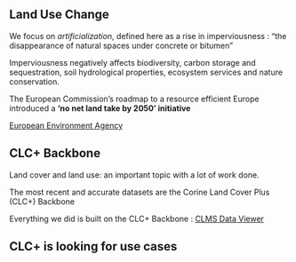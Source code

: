 ## Land Use Change

We focus on *artificialization*, defined here as a rise in imperviousness :
"the disappearance of natural spaces under concrete or bitumen"

Imperviousness negatively affects biodiversity, carbon storage and sequestration, soil hydrological properties, ecosystem services and nature conservation.

The European Commission’s roadmap to a resource efficient Europe introduced a **‘no net land take by 2050’ initiative**

[European Environment Agency](https://www.eionet.europa.eu/etcs/etc-di/products/etc-di-report-2024-3-analysis-of-usability-of-imperviousness-and-clc-backbone-data-for-mapping-sealed-areas)

## CLC+ Backbone
Land cover and land use: an important topic with a lot of work done. 

The most recent and accurate datasets are the Corine Land Cover Plus (CLC+) Backbone

Everything we did is built on the CLC+ Backbone :
[CLMS Data Viewer](https://land.copernicus.eu/en/map-viewer)

## CLC+ is looking for use cases
[](../pitch/img/looking_for_use_cases.png){width=75% fig-align="center"}